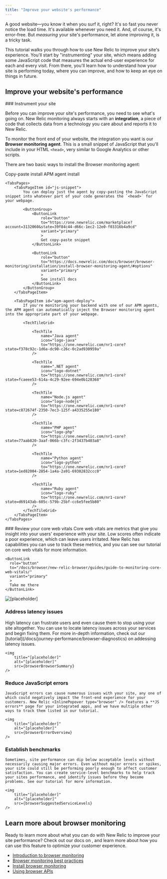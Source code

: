 ```yaml
---
title: "Improve your website's performance"
---
```





A good website—you know it when you surf it, right? It's so fast you never notice the load time. It's available whenever you need it. And, of course, it's error-free. But _measuring_ your site's performance, let alone improving it, is a tricky task.

This tutorial walks you through how to use New Relic to improve your site's experience. You'll start by "instrumenting" your site, which means adding some JavaScript code that measures the actual end-user experience for each and every visit. From there, you'll learn how to understand how your site is performing today, where you can improve, and how to keep an eye on things in future.

## Improve your website's performance

<Steps>

<Step>
### Instrument your site

Before you can improve your site's performance, you need to see what's going on. New Relic monitoring always starts with an **integration**, a piece of code that collects data from a technology you care about and reports it to New Relic. 

To monitor the front end of your website, the integration you want is our **Browser monitoring agent**. This is a small snippet of JavaScript that you'll include in your HTML `<head>`, very similar to Google Analytics or other scripts. 

There are two basic ways to install the Browser monitoring agent: 

<Tabs>
    <TabsBar>
        <TabsBarItem id="js-snippet">Copy-paste install</TabsBarItem>
        <TabsBarItem id="apm-agent-deploy">APM agent install</TabsBarItem>
    </TabsBar>

    <TabsPages>
        <TabsPageItem id="js-snippet">
            You can deploy just the agent by copy-pasting the JavaScript snippet into whatever part of your code generates the `<head>` for your webpage.

            <ButtonGroup>
                <ButtonLink
                    role="button"
                    to="https://one.newrelic.com/marketplace?account=3132060&state=39f84c44-d66c-1ec2-12e0-f03316b4a9cd"
                    variant="primary"
                    >
                    Get copy-paste snippet
                </ButtonLink>

                <ButtonLink
                    role="button"
                    to="https://docs.newrelic.com/docs/browser/browser-monitoring/installation/install-browser-monitoring-agent/#options"
                    variant="primary"
                    >
                    See install docs
                </ButtonLink>
            </ButtonGroup>
        </TabsPageItem>

        <TabsPageItem id="apm-agent-deploy">
            If you're monitoring your backend with one of our APM agents, the APM agent can automatically inject the Browser monitoring agent into the appropriate part of your webpage.

            <TechTileGrid>

                <TechTile
                    name="Java agent"
                    icon="logo-java"
                    to="https://one.newrelic.com/nr1-core?  state=f378c92c-1d6a-dc90-c26c-0c2ad930959a"
                />

                <TechTile
                    name=".NET agent"
                    icon="logo-dotnet"
                    to="https://one.newrelic.com/nr1-core?  state=fcaeee53-614a-4c29-92ee-694e0b128368"
                />

                <TechTile
                    name="Node.js agent"
                    icon="logo-nodejs"
                    to="https://one.newrelic.com/nr1-core?  state=c872674f-2350-7ec3-125f-a4335255e180"
                />

                <TechTile
                    name="PHP agent"
                    icon="logo-php"
                    to="https://one.newrelic.com/nr1-core?  state=77aab820-3aaf-066b-c3fc-2f3437b403a8"
                />

                <TechTile
                    name="Python agent"
                    icon="logo-python"
                    to="https://one.newrelic.com/nr1-core?  state=1ed82004-2854-1a4a-2a91-69302832ccc0"
                />

                <TechTile
                    name="Ruby agent"
                    icon="logo-ruby"
                    to="https://one.newrelic.com/nr1-core?  state=d69143ab-605c-579b-25bf-cc6e5fee5b80"
                />
            </TechTileGrid>
        </TabsPageItem>
    </TabsPages>
  </Tabs>
</Step>

<Step>
### Review your core web vitals

<SideBySide>
  <Side>
    Core web vitals are metrics that give you insight into your users' experience with your site. Low scores often indicate a poor experience, which can leave users irritated. New Relic has <InlinePopover type="browser" /> capabilities you can use to track these metrics, and you can see our tutorial on core web vitals for more information.


    <ButtonLink
      role="button"
      to="/docs/browser/new-relic-browser/guides/guide-to-monitoring-core-web-vitals/"
      variant="primary"
      >
      Take me there
    </ButtonLink>


  </Side>
  <Side>
    <img
        title="[placeholder]"
        alt="[placeholder]"
        src={browserCoreWebVitals}
    />
  </Side>
</SideBySide>
</Step>

<Step>

### Address latency issues

<SideBySide>

  <Side>
    High latency can frustrate users and even cause them to stop using your site altogether. You can use <InlinePopover type="dashboards" /> to locate latency issues across your services and begin fixing them. For more in-depth information, check out our [tutorial](/docs/journey-performance/browser-diagnostics) on addessing latency issues.
    
  </Side>

  <Side>

    <img
        title="[placeholder]"
        alt="[placeholder]"
        src={browserBrowserSummary}
    />

  </Side>
</SideBySide>

</Step>

<Step>

### Reduce JavaScript errors

<SideBySide>

  <Side>

    JavaScript errors can cause numerous issues with your site, any one of which could negatively impact the front-end experience for your customers. New Relic <InlinePopover type="browser" /> features a **JS errors** page for your integrated apps, and we have multiple other ways to track them listed in our tutorial.

<TechTile
    name="JavaScript errors"
    icon="logo-java"
    to="/docs/journey-performance/javascript-errors-page-detect-analyze-errors"
/>

  </Side>
  
  <Side>

    <img
        title="[placeholder]"
        alt="[placeholder]"
        src={browserErrorOverview}
    />

  </Side>

</SideBySide>

</Step>

<Step>

### Establish benchmarks

<SideBySide>

  <Side>

    Sometimes, site performance can dip below acceptable levels without necessarily causing major errors. Even without major errors or spikes, your site could still be performing poorly enough to affect customer satisfaction. You can create service-level benchmarks to help track your sites performance, and identify issues before they become problems. See our tutorial for more information.

  </Side>

  <Side>

    <img
        title="[placeholder]"
        alt="[placeholder]"
        src={browserSuggestedServiceLevels}
    />

  </Side>
  
</SideBySide>

</Step>

</Steps>

## Learn more about browser monitoring

Ready to learn more about what you can do with New Relic to improve your site performance? Check out our docs on <InlinePopover type="browser" />, and learn more about how you can use this feature to optimize your customer experience.

* [Introduction to browser monitoring](/docs/browser/browser-monitoring/getting-started/introduction-browser-monitoring)
* [Browser monitoring best practices](/docs/new-relic-solutions/best-practices-guides/full-stack-observability/browser-monitoring-best-practices-guide/)
* [Install browser monitoring](/docs/browser/browser-monitoring/installation/install-browser-monitoring-agent/)
* [Using browser APIs](/docs/browser/new-relic-browser/browser-apis/using-browser-apis/)
